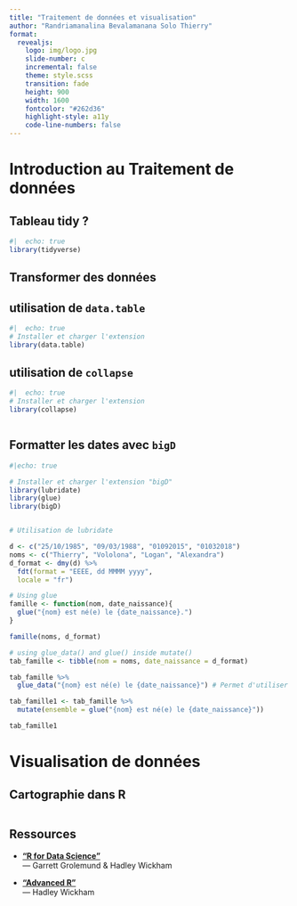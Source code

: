 ```yaml
---
title: "Traitement de données et visualisation"
author: "Randriamanalina Bevalamanana Solo Thierry"
format: 
  revealjs:
    logo: img/logo.jpg 
    slide-number: c
    incremental: false
    theme: style.scss
    transition: fade
    height: 900
    width: 1600
    fontcolor: "#262d36"
    highlight-style: a11y
    code-line-numbers: false
---
```


# Introduction au Traitement de données

## Tableau tidy ?

```r
#|  echo: true
library(tidyverse)


```



## Transformer des données {.scrollable}




## utilisation de `data.table`

```r
#|  echo: true
# Installer et charger l'extension
library(data.table)


```



## utilisation de `collapse`


```r
#|  echo: true
# Installer et charger l'extension
library(collapse)



```



## Formatter les dates avec `bigD`

```r
#|echo: true

# Installer et charger l'extension "bigD"
library(lubridate)
library(glue)
library(bigD)


# Utilisation de lubridate 

d <- c("25/10/1985", "09/03/1988", "01092015", "01032018")
noms <- c("Thierry", "Vololona", "Logan", "Alexandra") 
d_format <- dmy(d) %>%
  fdt(format = "EEEE, dd MMMM yyyy",
  locale = "fr")

# Using glue
famille <- function(nom, date_naissance){
  glue("{nom} est né(e) le {date_naissance}.")
}

famille(noms, d_format)

# using glue_data() and glue() inside mutate()
tab_famille <- tibble(nom = noms, date_naissance = d_format)

tab_famille %>% 
  glue_data("{nom} est né(e) le {date_naissance}") # Permet d'utiliser les colonnes dans un tableau et sortir un vecteur

tab_famille1 <- tab_famille %>% 
  mutate(ensemble = glue("{nom} est né(e) le {date_naissance}"))

tab_famille1

```



# Visualisation de données


## Cartographie dans R

```r


```


## Ressources

-   [**"R for Data Science"**](https://r4ds.had.co.nz/)\
    --- Garrett Grolemund & Hadley Wickham

-   [**"Advanced R"**](https://adv-r.hadley.nz/)\
    --- Hadley Wickham


